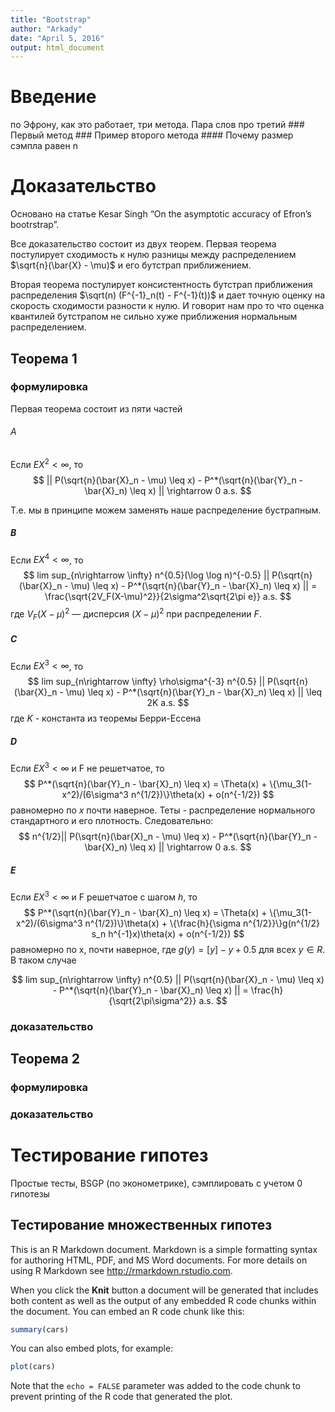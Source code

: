 ```yaml
---
title: "Bootstrap"
author: "Arkady"
date: "April 5, 2016"
output: html_document
---
```


# Введение
по Эфрону, как это работает, три метода. 
Пара слов про третий
### Первый метод
### Пример второго метода
#### Почему размер  сэмпла равен n

# Доказательство
Основано на статье Kesar Singh "On the asymptotic accuracy of Efron's bootrstrap".

Все доказательство состоит из двух теорем. Первая теорема постулирует сходимость к нулю разницы между распределением
$\sqrt{n}(\bar{X} - \mu)$ и его бутстрап приближением. 

Вторая теорема постулирует консистентность бутстрап приближения распределения  $\sqrt(n) (F^{-1}_n(t) - F^{-1}(t))$ и дает точную оценку на скорость сходимости разности к нулю. И говорит нам про то что оценка квантилей бутстрапом не сильно хуже приближения нормальным распределением.

## Теорема 1

### формулировкa

Первая теорема состоит из пяти частей

###### A
Если $EX^2 < \infty$, то 
$$
|| P(\sqrt{n}(\bar{X}_n - \mu) \leq x) - P^*(\sqrt{n}(\bar{Y}_n - \bar{X}_n) \leq x) || \rightarrow 0 a.s.
$$

Т.е. мы в принципе можем заменять наше распределение бустрапным.

##### B 
Если $EX^4 < \infty$, то 
$$
lim sup_{n\rightarrow \infty} n^{0.5}(\log \log n)^{-0.5}
|| P(\sqrt{n}(\bar{X}_n - \mu) \leq x) - P^*(\sqrt{n}(\bar{Y}_n - \bar{X}_n) \leq x) || = \frac{\sqrt{2V_F(X-\mu)^2}}{2\sigma^2\sqrt{2\pi e}} a.s.
$$
где $V_F(X-\mu)^2$ --- дисперсия $(X-\mu)^2$ при распределении $F$.

##### C
Если $EX^3 < \infty$, то 
$$
lim sup_{n\rightarrow \infty} \rho\sigma^{-3} n^{0.5}
|| P(\sqrt{n}(\bar{X}_n - \mu) \leq x) - P^*(\sqrt{n}(\bar{Y}_n - \bar{X}_n) \leq x) || \leq 2K a.s.
$$
где $K$ - константа из теоремы Берри-Ессена

##### D

Если $EX^3 < \infty$ и F не решетчатое, то 
$$
 P^*(\sqrt{n}(\bar{Y}_n - \bar{X}_n) \leq x)  = \Theta(x) + \{\mu_3(1-x^2)/(6\sigma^3 n^{1/2})\}\theta(x) + o(n^{-1/2})
$$
равномерно по $x$ почти наверное. Теты - распределение нормального стандартного и его плотность. Следовательно:
$$
n^{1/2}|| P(\sqrt{n}(\bar{X}_n - \mu) \leq x) - P^*(\sqrt{n}(\bar{Y}_n - \bar{X}_n) \leq x) || \rightarrow 0 a.s.
$$

##### E

Если $EX^3 < \infty$ и F решетчатое с шагом $h$, то 
$$
 P^*(\sqrt{n}(\bar{Y}_n - \bar{X}_n) \leq x)  = \Theta(x) + \{\mu_3(1-x^2)/(6\sigma^3 n^{1/2})\}\theta(x) +
 \{\frac{h}{\sigma n^{1/2}}\}g(n^{1/2} s_n h^{-1}x)\theta(x) 
 + o(n^{-1/2})
$$
равномерно по x, почти наверное, где $g(y) = [y] - y + 0.5$ для всех $y \in R$. В таком случае

$$
lim sup_{n\rightarrow \infty} n^{0.5}
|| P(\sqrt{n}(\bar{X}_n - \mu) \leq x) - P^*(\sqrt{n}(\bar{Y}_n - \bar{X}_n) \leq x) || = \frac{h}{\sqrt{2\pi\sigma^2}} a.s.
$$


### доказательство


## Теорема 2

### формулировкa

### доказательство

# Тестирование гипотез

Простые тесты, BSGP (по эконометрике), сэмплировать с учетом 0 гипотезы

## Тестирование множественных гипотез



This is an R Markdown document. Markdown is a simple formatting syntax for authoring HTML, PDF, and MS Word documents. For more details on using R Markdown see <http://rmarkdown.rstudio.com>.

When you click the **Knit** button a document will be generated that includes both content as well as the output of any embedded R code chunks within the document. You can embed an R code chunk like this:

```r
summary(cars)
```

You can also embed plots, for example:

```r
plot(cars)
```

Note that the `echo = FALSE` parameter was added to the code chunk to prevent printing of the R code that generated the plot.
